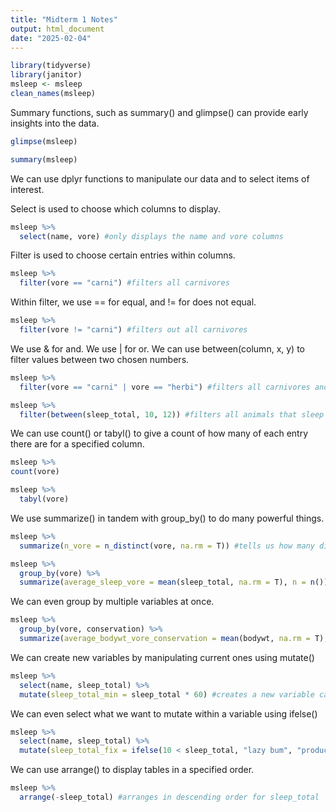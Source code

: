 ```yaml
---
title: "Midterm 1 Notes"
output: html_document
date: "2025-02-04"
---
```


```r
library(tidyverse)
library(janitor)
msleep <- msleep
clean_names(msleep)
```

Summary functions, such as summary() and glimpse() can provide early insights into the data.

```r
glimpse(msleep)
```
```r
summary(msleep)
```
We can use dplyr functions to manipulate our data and to select items of interest.

Select is used to choose which columns to display.
```r
msleep %>% 
  select(name, vore) #only displays the name and vore columns
```
Filter is used to choose certain entries within columns.
```r
msleep %>% 
  filter(vore == "carni") #filters all carnivores
```
Within filter, we use == for equal, and != for does not equal.
```r
msleep %>%
  filter(vore != "carni") #filters out all carnivores
```
We use & for and. We use | for or. We can use between(column, x, y) to filter values between two chosen numbers.
```r
msleep %>% 
  filter(vore == "carni" | vore == "herbi") #filters all carnivores and herbivores
```
```r
msleep %>% 
  filter(between(sleep_total, 10, 12)) #filters all animals that sleep between 10 and 12 hours total each day.
```

We can use count() or tabyl() to give a count of how many of each entry there are for a specified column.
```r
msleep %>% 
count(vore)
```
```r
msleep %>% 
  tabyl(vore)
```
We use summarize() in tandem with group_by() to do many powerful things.
```r
msleep %>% 
  summarize(n_vore = n_distinct(vore, na.rm = T)) #tells us how many distinct entries there are for the vore column while also    excluding NAs
```
```r
msleep %>% 
  group_by(vore) %>% 
  summarize(average_sleep_vore = mean(sleep_total, na.rm = T), n = n()) #this groups by vore and then calculates the mean sleep total and puts it into a new column called average_sleep_vore. It also displays the total n for each category using n = n().
```
We can even group by multiple variables at once.
```r
msleep %>% 
  group_by(vore, conservation) %>% 
  summarize(average_bodywt_vore_conservation = mean(bodywt, na.rm = T), n = n())
```

We can create new variables by manipulating current ones using mutate()
```r
msleep %>% 
  select(name, sleep_total) %>% 
  mutate(sleep_total_min = sleep_total * 60) #creates a new variable called sleep_total_min that converts sleep_total from hours   to minutes.
```
We can even select what we want to mutate within a variable using ifelse()
```r
msleep %>% 
  select(name, sleep_total) %>% 
  mutate(sleep_total_fix = ifelse(10 < sleep_total, "lazy bum", "productive member of society"))
```
We can use arrange() to display tables in a specified order.
```r
msleep %>% 
  arrange(-sleep_total) #arranges in descending order for sleep_total
```
















